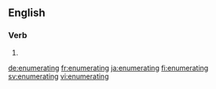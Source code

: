 ==English==

===Verb===
{{head|en|present participle}}

# {{present participle of|enumerate|lang=en|nocat=1}}

[[de:enumerating]]
[[fr:enumerating]]
[[ja:enumerating]]
[[fi:enumerating]]
[[sv:enumerating]]
[[vi:enumerating]]